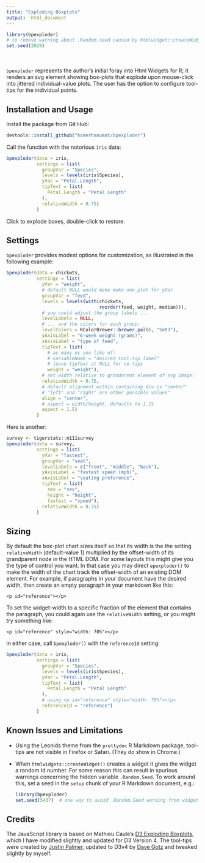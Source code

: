 ```yaml
---
title: "Exploding Boxplots"
output:  html_document
---
```


```r
library(bpexploder)
# to remove warning about .Random.seed caused by htmlwidget::createWidgetId()
set.seed(2828)   
```

<br><br>
`bpexploder` represents the author's initial foray into Html Widgets for R; it renders an svg element showing box-plots that explode upon mouse-click into jittered individual-value plots.  The user has the option to configure tool-tips for the individual points.

## Installation and Usage

Install the package from Git Hub:

```r
devtools::install_github("homerhanumat/bpexploder")
```



Call the function with the notorious `iris` data:

```r
bpexploder(data = iris,
           settings = list(
             groupVar = "Species",
             levels = levels(iris$Species),
             yVar = "Petal.Length",
             tipText = list(
               Petal.Length = "Petal Length"
             ),
             relativeWidth = 0.75)
           )
```

Click to explode boxes, double-click to restore.

##  Settings

`bpexploder` provides modest options for customization, as illustrated in the following example:

```r
bpexploder(data = chickwts,
           settings = list(
             yVar = "weight",
             # default NULL would make make one plot for yVar
             groupVar = "feed",
             levels = levels(with(chickwts,
                                  reorder(feed, weight, median))),
             # you could adjust the group labels ...
             levelLabels = NULL,
             # ... and the colors for each group:
             levelColors = RColorBrewer::brewer.pal(6, "Set3"),
             yAxisLabel = "6-week weight (grams)",
             xAxisLabel = "type of feed",
             tipText = list(
               # as many os you like of:
               # variableName = "desired tool-tip label"
               # leave tipText at NULL for no tips
               weight = "weight"),
             # set width relative to grandarent element of svg image:
             relativeWidth = 0.75,
             # default alignment within containing div is "center"
             # "left" and "right" are other possible values"
             align = "center",
             # aspect = width/height, defaults to 1.25
             aspect = 1.5)
           )
```

Here is another:

```r
survey <- tigerstats::m111survey
bpexploder(data = survey,
           settings = list(
             yVar = "fastest",
             groupVar = "seat",
             levelLabels = c("front", "middle", "back"),
             yAxisLabel = "fastest speed (mph)",
             xAxisLabel = "seating preference",
             tipText = list(
               sex = "sex",
               height = "height",
               fastest = "speed"),
             relativeWidth = 0.75)
           )
```


## Sizing

By default the box-plot chart sizes itself so that its width is the the setting `relativeWidth` (default-value 1) multiplied by the offset-width of its grandparent node in the HTML DOM.  For some layouts this might give you the type of control you want.  In that case you may direct `epexploder()` to make the width of the chart track the offset-width of an existing DOM element.  For example, if paragraphs in your document have the desired width, then create an empty paragraph in your markdown like this:

```
<p id="reference"></p>
```

To set the widget-width to a specific fraction of the element that contains the paragraph, you could again use the `relativeWidth` setting, or you might try something like: 

```
<p id="reference" style="width: 70%"></p>
```

<p id="reference" style="width: 70%"></p>

in either case, call `bpexploder()` with the `referenceId` setting:

```r
bpexploder(data = iris,
           settings = list(
             groupVar = "Species",
             levels = levels(iris$Species),
             yVar = "Petal.Length",
             tipText = list(
               Petal.Length = "Petal Length"
             ),
             # using <p id="reference" style="width: 70%"></p>
             referenceId = "reference")
           )
```

## Known Issues and Limitations

* Using the Leonids theme from the `prettydoc` R Markdown package, tool-tips are not visible in Firefox or Safari.  (They do show in Chrome.)
* When `htmlwidgets::createWidget()` creates a widget it gives the widget a random Id number.  For some reason this can result in spurious warnings concerning the hidden variable `.Random.Seed`.  To work around this, set a seed in the `setup` chunk of your R Markdown document, e.g.:

    ```r
    library(bpexploder)
    set.seed(5437)  # one way to avoid .Random.Seed warning from widgetId creation
    ```


## Credits

The JavaScript library is based on Mathieu Caule's [D3 Exploding Boxplots](https://mcaule.github.io/d3_exploding_boxplot/), which I have modified slightly and updated for D3 Version 4. The tool-tips were created by [Justin Palmer](https://github.com/Caged), updated to D3v4 by [Dave Gotz](https://github.com/VACLab/d3-tip) and tweaked slightly by myself.
